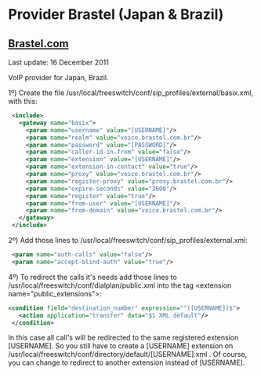 
# Provider Brastel (Japan & Brazil) 

 

## [Brastel.com](http://Brastel.com)

Last update: 16 December 2011

VoIP provider for Japan, Brazil.

1º) Create the file /usr/local/freeswitch/conf/sip\_profiles/external/basix.xml, with this:

```xml
 <include>
   <gateway name="basix">
     <param name="username" value="[USERNAME]"/>
     <param name="realm" value="voice.brastel.com.br"/>
     <param name="password" value="[PASSWORD]"/>
     <param name="caller-id-in-from" value="false"/>
     <param name="extension" value="[USERNAME]"/>
     <param name="extension-in-contact" value="true"/>
     <param name="proxy" value="voice.brastel.com.br"/>
     <param name="register-proxy" value="proxy.brastel.com.br"/>
     <param name="expire-seconds" value="3600"/>
     <param name="register" value="true"/>
     <param name="from-user" value="[USERNAME]"/>
     <param name="from-domain" value="voice.brastel.com.br"/>
   </gateway>
 </include> 
```

2º) Add those lines to /usr/local/freeswitch/conf/sip\_profiles/external.xml:

```xml
 <param name="auth­-calls" value="false"/> 
 <param name="accept­-blind­-auth" value="true"/> 
```

4º) To redirect the calls it's needs add those lines to /usr/local/freeswitch/conf/dialplan/public.xml into the tag &lt;extension name="public\_extensions">:

```xml
<condition field="destination_number" expression="^([USERNAME])$">
   <action application="transfer" data="$1 XML default"/>
 </condition> 
```

In this case all call's will be redirected to the same registered extension \[USERNAME\]. So you still have to create a \[USERNAME\] extension on /usr/local/freeswitch/conf/directory/default/\[USERNAME\].xml . Of course, you can change to redirect to another extension instead of \[USERNAME\].


